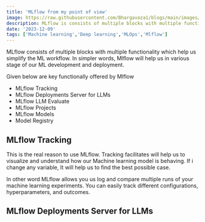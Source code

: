 ```yaml
---
title: 'MLflow from my point of view'
image: https://raw.githubusercontent.com/Bhargavoza1/blogs/main/images/mlflow.png
description: MLflow is consists of multiple blocks with multiple functionality which help us to simplifying the ML workflow.
date: '2023-12-09'
tags: ['Machine learning','Deep learning','MLOps','Mlflow']
---
```



MLflow consists of multiple blocks with multiple functionality which help us simplify the ML workflow.
In simpler words, Mlflow will help us in various stage of our ML development and deployment.

Given below are key functionally offered by Mlflow

- MLflow Tracking
- MLflow Deployments Server for LLMs
- MLflow LLM Evaluate
- MLflow Projects
- MLflow Models
- Model Registry


## MLflow Tracking 
This is the real reason to use MLflow. Tracking facilitates will help us to visualize and understand how our Machine learning model is behaving. 
If i change any variable, It will help us to find the best possible case. 

In other word MLflow allows you us log and compare multiple runs of your machine learning experiments. You can easily track different configurations, hyperparameters, and outcomes.

## MLflow Deployments Server for LLMs